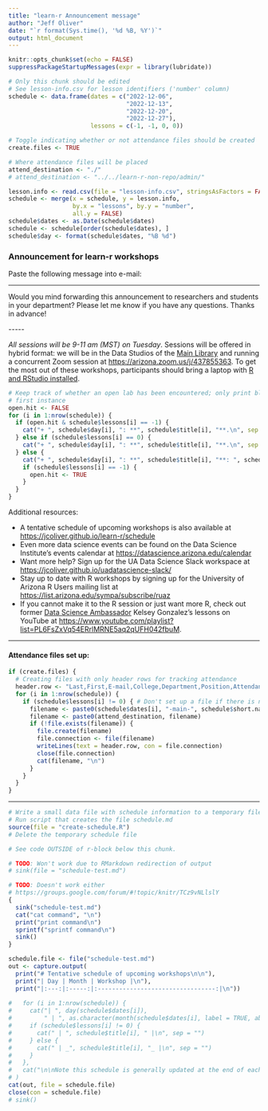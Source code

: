 ```yaml
---
title: "learn-r Announcement message"
author: "Jeff Oliver"
date: "`r format(Sys.time(), '%d %B, %Y')`"
output: html_document
---
```


```r
knitr::opts_chunk$set(echo = FALSE)
suppressPackageStartupMessages(expr = library(lubridate))
```

```r
# Only this chunk should be edited
# See lesson-info.csv for lesson identifiers ('number' column)
schedule <- data.frame(dates = c("2022-12-06",
                                 "2022-12-13",
                                 "2022-12-20",
                                 "2022-12-27"),
                       lessons = c(-1, -1, 0, 0))

# Toggle indicating whether or not attendance files should be created
create.files <- TRUE

# Where attendance files will be placed
attend_destination <- "./"
# attend_destination <- "../../learn-r-non-repo/admin/"

```

```r
lesson.info <- read.csv(file = "lesson-info.csv", stringsAsFactors = FALSE)
schedule <- merge(x = schedule, y = lesson.info, 
                  by.x = "lessons", by.y = "number",
                  all.y = FALSE)
schedule$dates <- as.Date(schedule$dates)
schedule <- schedule[order(schedule$dates), ]
schedule$day <- format(schedule$dates, "%B %d")
```

### Announcement for learn-r workshops
Paste the following message into e-mail:

***

Would you mind forwarding this announcement to researchers and students in your department? Please let me know if you have any questions. Thanks in advance!

\-\-\-\-\-

<!--
_All sessions will be 9-11 am on Tuesday in the Data Studios of the [Main Library](https://new.library.arizona.edu/visit/spaces/data-studio)_. 
-->
_All sessions will be 9-11 am (MST) on Tuesday_. Sessions will be offered in 
hybrid format: we will be in the Data Studios of the [Main Library](https://new.library.arizona.edu/visit/spaces/data-studio) 
and running a concurrent Zoom session at [https://arizona.zoom.us/j/437855363](https://arizona.zoom.us/j/437855363).
<!--
_All sessions will be 9-11 am (MST) on Tuesday through Zoom_ at  [https://arizona.zoom.us/j/437855363](https://arizona.zoom.us/j/437855363). 
-->
To get the most out of these workshops, participants should bring a laptop with 
[R and RStudio installed](https://jcoliver.github.io/learn-r/000-setup-instructions.html). 
<!--
If you miss a session, you can always check out the collaborative blog at
[https://hackmd.io/@jcoliver/SJVjEsOZw](https://hackmd.io/@jcoliver/SJVjEsOZw), 
with helpful tips that come out of discussion sessions.
-->

```r
# Keep track of whether an open lab has been encountered; only print blurb for 
# first instance
open.hit <- FALSE
for (i in 1:nrow(schedule)) {
  if (open.hit & schedule$lessons[i] == -1) {
    cat("+ ", schedule$day[i], ": **", schedule$title[i], "**.\n", sep = "")
  } else if (schedule$lessons[i] == 0) {
    cat("+ ", schedule$day[i], ": **", schedule$title[i], "**.\n", sep = "")
  } else {
    cat("+ ", schedule$day[i], ": **", schedule$title[i], "**: ", schedule$blurb[i], "\n", sep = "")
    if (schedule$lessons[i] == -1) {
      open.hit <- TRUE
    }
  }
}
```

<!--
**Note**: Drop-in help for R and Python is _always_ available in the Zoom 
sessions.
-->

Additional resources:

+ A tentative schedule of upcoming workshops is also available at
[https://jcoliver.github.io/learn-r/schedule](https://jcoliver.github.io/learn-r/schedule)
+ Even more data science events can be found on the Data Science Institute's events calendar at [https://datascience.arizona.edu/calendar](https://datascience.arizona.edu/calendar)
+ Want more help? Sign up for the UA Data Science Slack workspace at
[https://jcoliver.github.io/uadatascience-slack/](https://jcoliver.github.io/uadatascience-slack/)
+ Stay up to date with R workshops by signing up for the University of Arizona 
R Users mailing list at
[https://list.arizona.edu/sympa/subscribe/ruaz](https://list.arizona.edu/sympa/subscribe/ruaz)
+ If you cannot make it to the R session or just want more R, check out former 
[Data Science Ambassador](http://datascience.arizona.edu/ambassadors) Kelsey 
Gonzalez's lessons on YouTube at
[https://www.youtube.com/playlist?list=PL6FsZxVq54ERrlMRNE5aq2qUFH042fbuM](https://www.youtube.com/playlist?list=PL6FsZxVq54ERrlMRNE5aq2qUFH042fbuM).

***

#### Attendance files set up:
```r
if (create.files) {
  # Creating files with only header rows for tracking attendance
  header.row <- "Last,First,E-mail,College,Department,Position,Attendance"
  for (i in 1:nrow(schedule)) {
    if (schedule$lessons[i] != 0) { # Don't set up a file if there is no lesson
      filename <- paste0(schedule$dates[i], "-main-", schedule$short.name[i], "-attendance.csv")
      filename <- paste0(attend_destination, filename)
      if (!file.exists(filename)) {
        file.create(filename)
        file.connection <- file(filename)
        writeLines(text = header.row, con = file.connection)
        close(file.connection)
        cat(filename, "\n")
      }
    }
  }
}
```

***

<!-- still to do -->
```r

# Write a small data file with schedule information to a temporary file
# Run script that creates the file schedule.md
source(file = "create-schedule.R")
# Delete the temporary schedule file

# See code OUTSIDE of r-block below this chunk.

# TODO: Won't work due to RMarkdown redirection of output
# sink(file = "schedule-test.md")

# TODO: Doesn't work either
# https://groups.google.com/forum/#!topic/knitr/TCz9vNLlslY
{
  sink("schedule-test.md")
  cat("cat command", "\n")
  print("print command\n")
  sprintf("sprintf command\n")
  sink()
}

schedule.file <- file("schedule-test.md")
out <- capture.output(
  print("# Tentative schedule of upcoming workshops\n\n"), 
  print("| Day | Month | Workshop |\n"), 
  print("|:---:|:-----:|:---------------------------------:|\n"))
  
#   for (i in 1:nrow(schedule)) {
#     cat("| ", day(schedule$dates[i]), 
#         " | ", as.character(month(schedule$dates[i], label = TRUE, abbr = TRUE)), sep = "")
#     if (schedule$lessons[i] != 0) {
#       cat(" | ", schedule$title[i], " |\n", sep = "")
#     } else {
#       cat(" | _", schedule$title[i], "_ |\n", sep = "")
#     }
#   },
#   cat("\n\nNote this schedule is generally updated at the end of each month. If you have questions about the schedule, or are interested in learning about a particular topic in R, contact Jeff Oliver at [jcoliver@email.arizona.edu](mailto:jcoliver@email.arizona.edu?subject=R%20workshop%20inquiry).")
# )
cat(out, file = schedule.file)
close(con = schedule.file)
# sink()  
```
